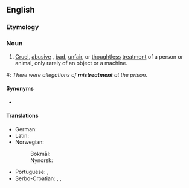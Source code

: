==English==

===Etymology===
{{suffix|en|mistreat|ment}}

===Noun===
{{en-noun}}

# [[cruel|Cruel]], [[abusive]] , [[bad]], [[unfair]], or [[thoughtless]] [[treatment]] of a person or animal, only rarely of an object or a machine.

#: ''There were allegations of '''mistreatment''' at the prison.''

====Synonyms====
* {{l|en|maltreatment}}

====Translations====
{{trans-top|improper treatment}}
* German: {{t+|de|Schinderei|f}}
* Latin: {{t|la|contumēlia|f}}
* Norwegian:
*: Bokmål: {{t|nb|mishandling|m|f}}
*: Nynorsk: {{t|nn|mishandling|f}}
{{trans-mid}}
* Portuguese: {{t|pt|destrato|m}}, {{t|pt|judiação|f}}
* Serbo-Croatian: {{t|sh|loše postupanje|n}}, {{t+|sh|zlostavljanje}}, {{t|sh|maltretiranje}}
{{trans-bottom}}
